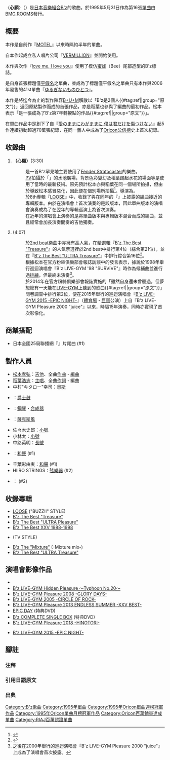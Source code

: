 {{Pathnav|B'z|[[B'z作品列表|B'z作品列表]]|frame=1}}
{{Infobox Single
| Name           = 心願<br>（{{lang|ja|ねがい}}）
| Artist         = [[B'z|B'z]]
| Album          = [[LOOSE|LOOSE]]
| A-side         = 
| B-side         = YOU & I
| Cover          = B'z 16th Single.png
| Released       = 1995年5月31日
| Format         = {{Hlist-comma|[[Mini_CD|8cm]][[單曲|單曲]]|[[卡式錄音帶|單曲卡帶]]}}
| Recorded       = 
| Genre          = {{Hlist-comma|[[融合爵士樂|融合爵士樂]]|[[搖滾樂|搖滾]]|[[J-POP|J-POP]]}}
| Length         = 3分30秒
| Label          = [[VERMILLION_RECORDS|BMG ROOMS]]
| Writer         = {{Plainlist|
* [[稻葉浩志|稻葉浩志]] (作詞)
* [[松本孝弘|松本孝弘]] (作曲)
}}
| Producer       = 松本孝弘
| Certification  = * 百萬（[[日本唱片協會|日本唱片協會]]）<ref>{{Cite web |url=https://www.riaj.or.jp/f/data/cert/gd.html |title=一般社団法人 日本レコード協会「ゴールドディスク認定」 |publisher=[[日本唱片協會|日本唱片協會]] |date=1995-06 |accessdate=2020-04-01 |archive-date=2019-04-28 |archive-url=https://web.archive.org/web/20190428125857/https://www.riaj.or.jp/f/data/cert//gd.html |dead-url=no }}</ref>
| Chart position = * 週榜第1位（共計2週，[[Oricon公信榜|Oricon]]）
* 1995年6月度月榜第1位（Oricon）
* 1995年7月度月榜第10位（Oricon）
* 1995年度年榜第13位（Oricon）
* Oricon歴代單曲榜第85位
| Last single    = {{Unbulleted list|[[MOTEL|MOTEL]]|(1994年)}}
| This single    = {{Unbulleted list|'''ねがい'''|(1995年)}}
| Next single    = {{Unbulleted list|[[love_me,_I_love_you|love me, I love you]]|(1995年)}}
| Misc        = {{Extra track listing
 | Album   = LOOSE
 | Type       = studio
 | prev_track = ザ・ルース
 | prev_no    = 2
 | this_track = '''ねがい''' ("BUZZ!!" STYLE)
 | track_no   = 3
 | next_track = 夢見が丘
 | next_no    = 4
}}{{External music video|{{YouTube|L3_ygJpTkHc|「ねがい」}}
 | Upper caption = [[Music_Video|MUSIC VIDEO]]（short ver.）
}}
}}
〈'''心願'''〉（{{jpn|j='''ねがい'''|rm=Negai}}）是[[日本|日本]][[音樂組合|音樂組合]][[B'z|B'z]]的歌曲。於1995年5月31日作為第16張[[單曲|單曲]]由[[VERMILLION_RECORDS|BMG ROOMS]]發行。

== 概要 ==
本作是自前作『[[MOTEL|MOTEL]]』以來時隔約半年的單曲。

自本作起成立私人唱片公司『[[VERMILLION_RECORDS#過去所成立的唱片公司|VERMILLION]]』並開始使用。

本作與次作『[[love_me,_I_love_you|love me, I love you]]』使用了模仿[[蜜蜂|蜜蜂]]（Bee）尾部造型的B'z標誌。

是自身首張標題僅[[平假名|平假名]]之單曲，並成為了標題僅平假名之單曲只有本作與2006年發售的41st單曲『[[ゆるぎないものひとつ|ゆるぎないものひとつ]]』。

本作是將迄今為止的製作陣容[[B'z#B+U+M|B+U+M]]解散以「B'z是2個人{{#tag:ref|{{lang|ja|「B'zは2人である」}}|group="原文"}}」返回原點製作而成的首張作品，亦是稻葉也參與了編曲的最初作品。松本表示「是一張成為了B'z第7年轉捩點的作品{{#tag:ref|{{lang|ja|「B'z 7年目のターニングポイントになる作品でした」}}|group="原文"}}」。

在單曲作品中是創下了自『[[愛のままにわがままに_僕は君だけを傷つけない|愛のままにわがままに 僕は君だけを傷つけない]]』起5作連續初動超過70萬張紀錄，在同一藝人中成為了[[Oricon公信榜|Oricon公信榜]]史上首次紀錄。

== 收錄曲 ==
# '''{{lang|ja|ねがい}}（心願）'''(3:30)
#: 是一首B'z罕見地主要使用了[[Fender_Stratocaster|Fender Stratocaster]]的樂曲。
#: [[PV|PV]]拍攝於{{link-ja|橫濱商業公園|横浜ビジネスパーク}}「{{link-ja|貝里尼之丘|横浜ビジネスパーク#ベリーニの丘}}」的水池廣場，背景色彩變幻及稻葉踢起水花的場面等是使用了當時的最新技術。原先預計松本亦與稻葉在同一個場所拍攝，但由於導致松本感冒惡化，因此便在個別場所拍攝<ref>{{Cite album-notes |last=青木優 |title=[[B'z_The_Best_XXV_1988-1998|B'z The Best XXV 1988-1998]] |year=2013 |publisher=[[VERMILLION_RECORDS|VERMILLION RECORDS]] |format=[[Music_Video|MUSIC VIDEO]]的{{link-en|Liner Notes|Liner notes}} (初回限定盤附屬) }}</ref>。導演為{{link-ja|鈴木慎二}}。
#: 於8th專輯『[[LOOSE|LOOSE]]』中，收錄了與在同年的『{{link-ja|B'z LIVE-GYM Pleasure '95 "BUZZ!!"|"BUZZ!!" THE MOVIE}}』上披露的[[編曲|編曲]]接近的專輯版本。由於在演唱會上首次演奏的是該版本，因此單曲版本的演唱會演奏成為了在翌年的專輯巡演上為首次演奏。
#: 在近年的演唱會上演奏的是將單曲版本與專輯版本混合而成的編曲，並且經常會加長演奏間奏的吉他獨奏。
# '''{{lang|ja|YOU & I}}''' (4:07)
#: 於[[B'z作品列表#單曲的表記|2nd beat]]樂曲中亦擁有高人氣，在[[精選輯|精選輯]]『[[B'z_The_Best_"Treasure"|B'z The Best "Treasure"]]』的人氣票選裡於2nd beat中排行第4位（綜合第21位），並在『[[B'z_The_Best_"ULTRA_Treasure"|B'z The Best "ULTRA Treasure"]]』中排行綜合第16位<ref>{{Cite news |title=B'z The Beat “ULTRA Treasure”リクエスト集計最終結果 TOP30 |url=https://www.barks.jp/news/?id=1000041791 |work={{link-ja|BARKS}} |publisher=JAPAN MUSIC NETWORK株式會社 |date=2008-07-16 |accessdate=2019-11-10 |archive-date=2020-06-14 |archive-url=https://web.archive.org/web/20200614025310/https://www.barks.jp/news/?id=1000041791 |dead-url=no }}</ref>。
#: 根據松本在官方粉絲俱樂部會報誌訪談中的發言表示，據說於1998年舉行巡迴演唱會『B'z LIVE-GYM '98 "SURVIVE"』時作為候補曲並進行過[[排練|排練]]，但最終未演奏<ref group="注">之後在2000年舉行的巡迴演唱會『B'z LIVE-GYM Pleasure 2000 "juice"』上成為了演唱會首次披露。</ref>。
#: 於2014年在官方粉絲俱樂部會報誌實施的「雖然自身還未曾聽過，但夢想總有一天能在[[LIVE-GYM|LIVE-GYM]]上聽到的歌曲{{#tag:ref|{{lang|ja|「まだ自身は聴いたことがないけれど、いつかLIVE-GYMで聴きたいと夢見ている曲」}}|group="原文"}}」問卷調查中排行第2位，便在2015年舉行的巡迴演唱會『[[B'z_LIVE-GYM_2015_-EPIC_NIGHT-|B'z LIVE-GYM 2015 -EPIC NIGHT-]]』（[[體育場|體育場]]・[[巨蛋|巨蛋]]公演）上自『B'z LIVE-GYM Pleasure 2000 "juice"』以來，時隔15年演奏，同時亦實現了首次影像化。

== 商業搭配 ==
* 日本全國25局聯播網『{{link-ja|J-ROCK ARTIST COUNT DOWN 50}}』片尾曲 (#1)

== 製作人員 ==
* [[松本孝弘|松本孝弘]]：[[吉他|吉他]]、全曲[[作曲|作曲]]・[[編曲|編曲]]
* [[稻葉浩志|稻葉浩志]]：[[主唱|主唱]]、全曲[[作詞|作詞]]・編曲
* 中村"キタロー"幸司：[[貝斯|貝斯]]
* {{link-ja|山木秀夫}}：[[爵士鼓|爵士鼓]] 
* {{link-ja|小野塚晃}}：[[鋼琴|鋼琴]]・[[合成器|合成器]]
* {{link-ja|勝田かず樹}}：[[薩克斯風|薩克斯風]] 
* 佐々木史郎：[[小號|小號]] 
* 小林太：[[小號|小號]] 
* 中路英明：[[長號|長號]] 
* {{link-ja|生沢佑一}}：[[和聲歌手|和聲]] (#1)
* 千葉彩由実：[[和聲歌手|和聲]] (#1)
* HIIRO STRINGS：[[弦樂器|弦樂器]] (#2)
* {{link-ja|池田大介 (編曲家)|池田大介 (編曲家)|池田大介}}：{{link-ja|Manipulator|マニピュレーター}} (#2)

== 收錄專輯 ==
'''{{lang|ja|ねがい}}'''
* [[LOOSE|LOOSE]] ("BUZZ!!" STYLE)
* [[B'z_The_Best_"Treasure"|B'z The Best "Treasure"]]
* [[B'z_The_Best_"ULTRA_Pleasure"|B'z The Best "ULTRA Pleasure"]]
* [[B'z_The_Best_XXV_1988-1998|B'z The Best XXV 1988-1998]]
* {{link-ja|B'z TV STYLE II Songless Version}} (TV STYLE)

'''{{lang|ja|YOU & I}}''' 
* [[B'z_The_"Mixture"|B'z The "Mixture"]] (-Mixture mix-)
* [[B'z_The_Best_"ULTRA_Treasure"|B'z The Best "ULTRA Treasure"]]

== 演唱會影像作品 ==
'''{{lang|ja|ねがい}}'''
* {{link-ja|"BUZZ!!" THE MOVIE}}
* [[B'z_LIVE-GYM_Hidden_Pleasure_〜Typhoon_No.20〜|B'z LIVE-GYM Hidden Pleasure 〜Typhoon No.20〜]]
* [[B'z_LIVE-GYM_Pleasure_2008_-GLORY_DAYS-|B'z LIVE-GYM Pleasure 2008 -GLORY DAYS-]]
* [[B'z_LIVE-GYM_2005_-CIRCLE_OF_ROCK-|B'z LIVE-GYM 2005 -CIRCLE OF ROCK-]]
* [[B'z_LIVE-GYM_Pleasure_2013_ENDLESS_SUMMER_-XXV_BEST-|B'z LIVE-GYM Pleasure 2013 ENDLESS SUMMER -XXV BEST-]]
* [[EPIC_DAY|EPIC DAY]] (特典DVD)
* [[B'z_COMPLETE_SINGLE_BOX|B'z COMPLETE SINGLE BOX]] (特典DVD)
* [[B'z_LIVE-GYM_Pleasure_2018_-HINOTORI-|B'z LIVE-GYM Pleasure 2018 -HINOTORI-]]

'''{{lang|ja|YOU & I}}'''
* [[B'z_LIVE-GYM_2015_-EPIC_NIGHT-|B'z LIVE-GYM 2015 -EPIC NIGHT-]]

== 腳註 ==
{{腳註幫助}}
=== 注釋 ===
{{Reflist|group="注"}}
=== 引用日語原文 ===
{{Reflist|group="原文"}}
=== 出典 ===
{{Reflist}}

{{B'z}}
{{Oricon單曲週榜冠軍 (1995年)|1995年6月12日、6月26日・共計2週}}
{{Oricon單曲月榜冠軍 (1990年代後期)|1995年6月度}}
{{DEFAULTSORT:Negai}}

[[Category:B'z歌曲|Category:B'z歌曲]]
[[Category:1995年單曲|Category:1995年單曲]]
[[Category:1995年Oricon單曲週榜冠軍作品|Category:1995年Oricon單曲週榜冠軍作品]]
[[Category:1995年Oricon單曲月榜冠軍作品|Category:1995年Oricon單曲月榜冠軍作品]]
[[Category:Oricon百萬銷量達成單曲|Category:Oricon百萬銷量達成單曲]]
[[Category:RIAJ百萬認證單曲|Category:RIAJ百萬認證單曲]]